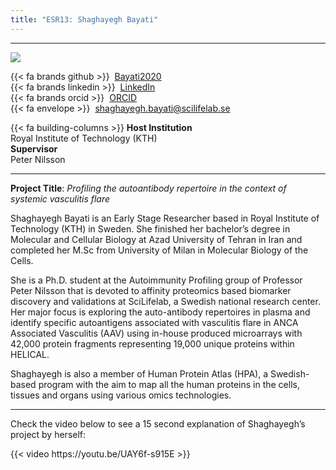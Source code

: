 ```yaml
---
title: "ESR13: Shaghayegh Bayati"
---
```


---

:::{layout="[30, 60, 50]" .profile-text}

![](../assets/esr_pictures/shaghayegh_square.png){.img-profile}

{{< fa brands github >}} \ [Bayati2020](https://github.com/Bayati2020)<br>
{{< fa brands linkedin >}}\  [LinkedIn](https://www.linkedin.com/in/shaghayegh-bayati-772b20b6/)<br>
{{< fa brands orcid >}} \ [ORCID](https://orcid.org/0000-0002-3745-4570)<br>
{{< fa envelope >}} \ [shaghayegh.bayati@scilifelab.se](mailto:shaghayegh.bayati@scilifelab.se)<br>

{{< fa building-columns >}} **Host Institution** <br> Royal Institute of Technology (KTH) <br>
**Supervisor** <br> Peter Nilsson

::: 

---

**Project Title**: *Profiling the autoantibody repertoire in the context of systemic vasculitis flare*

Shaghayegh Bayati is an Early Stage Researcher based in Royal Institute of Technology (KTH) in Sweden. She finished her bachelor’s degree in Molecular and Cellular Biology at Azad University of Tehran in Iran and completed her M.Sc from University of Milan in Molecular Biology of the Cells.


She is a Ph.D. student at the Autoimmunity Profiling group of Professor Peter Nilsson that is devoted to affinity proteomics based biomarker discovery and validations at SciLifelab, a Swedish national research center. Her major focus is exploring the auto-antibody repertoires in plasma and identify specific autoantigens associated with vasculitis flare in ANCA Associated Vasculitis (AAV) using in-house produced microarrays with 42,000 protein fragments representing 19,000 unique proteins within HELICAL.

Shaghayegh is also a member of Human Protein Atlas (HPA), a Swedish-based program with the aim to map all the human proteins in the cells, tissues and organs using various omics technologies.


---

Check the video below to see a 15 second explanation of Shaghayegh's project by herself:

{{< video https://youtu.be/UAY6f-s915E >}}